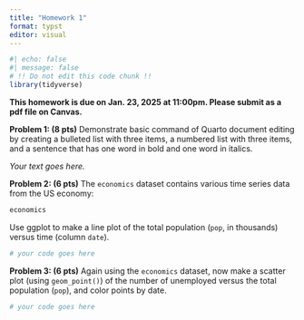 ```yaml
---
title: "Homework 1"
format: typst
editor: visual
---
```


```r
#| echo: false
#| message: false
# !! Do not edit this code chunk !!
library(tidyverse)
```

**This homework is due on Jan. 23, 2025 at 11:00pm. Please submit as a pdf file on Canvas.**

**Problem 1: (8 pts)** Demonstrate basic command of Quarto document editing by creating a bulleted list with three items, a numbered list with three items, and a sentence that has one word in bold and one word in italics.

*Your text goes here.*

**Problem 2: (6 pts)** The `economics` dataset contains various time series data from the US economy:

```r
economics
```

Use ggplot to make a line plot of the total population (`pop`, in thousands) versus time (column `date`).

```r
# your code goes here
```

**Problem 3: (6 pts)** Again using the `economics` dataset, now make a scatter plot (using `geom_point()`) of the number of unemployed versus the total population (`pop`), and color points by date.

```r
# your code goes here
```
